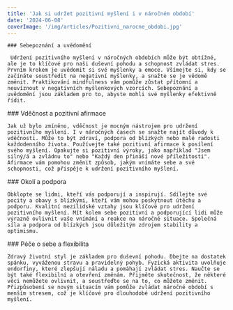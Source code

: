 ```yaml
---
title: 'Jak si udržet pozitivní myšlení i v náročném období'
date: '2024-06-08'
coverImage: '/img/articles/Pozitivni_narocne_obdobi.jpg'
---
```


<div className="main__post--content">
  <div>
   
    ### Sebepoznání a uvědomění

     Udržení pozitivního myšlení v náročných obdobích může být obtížné, ale je to klíčové pro naši duševní pohodu a schopnost zvládat stres. Prvním krokem je uvědomit si své myšlenky a emoce. Všímejte si, kdy se začínáte soustředit na negativní myšlenky, a snažte se je vědomě změnit. Praktikování mindfulness vám pomůže zůstat přítomní a neuvíznout v negativních myšlenkových vzorcích. Sebepoznání a uvědomění jsou základem pro to, abyste mohli své myšlenky efektivně řídit.

  </div>
  <div>
    ### Vděčnost a pozitivní afirmace

    Jak už bylo zmíněno, vděčnost je mocným nástrojem pro udržení pozitivního myšlení. I v náročných časech se snažte najít důvody k vděčnosti. Může to být zdraví, podpora od blízkých nebo malé radosti každodenního života. Používejte také pozitivní afirmace k posílení svého myšlení. Opakujte si pozitivní výroky, jako například "Jsem silný/á a zvládnu to" nebo "Každý den přináší nové příležitosti". Afirmace vám pomohou změnit způsob, jakým vnímáte sebe a své schopnosti, což přispěje k udržení pozitivního myšlení.

  </div>
  <div>
    ### Okolí a podpora

    Obklopte se lidmi, kteří vás podporují a inspirují. Sdílejte své pocity a obavy s blízkými, kteří vám mohou poskytnout útěchu a podporu. Kvalitní mezilidské vztahy jsou klíčové pro udržení pozitivního myšlení. Mít kolem sebe pozitivní a podporující lidi může výrazně ovlivnit vaše vnímání a reakce na náročné situace. Společná síla a podpora od blízkých jsou důležitým zdrojem stability a optimismu.

  </div>
  <div>
    ### Péče o sebe a flexibilita

    Zdravý životní styl je základem pro duševní pohodu. Dbejte na dostatek spánku, vyváženou stravu a pravidelný pohyb. Fyzická aktivita uvolňuje endorfiny, které zlepšují náladu a pomáhají zvládat stres. Naučte se být také flexibilní a otevření změnám. Přijměte skutečnost, že některé věci nemůžete ovlivnit, a soustřeďte se na to, co můžete změnit. Přizpůsobení se novým situacím vám pomůže zvládat náročné období s menším stresem, což je klíčové pro dlouhodobé udržení pozitivního myšlení.

  </div>
</div>
